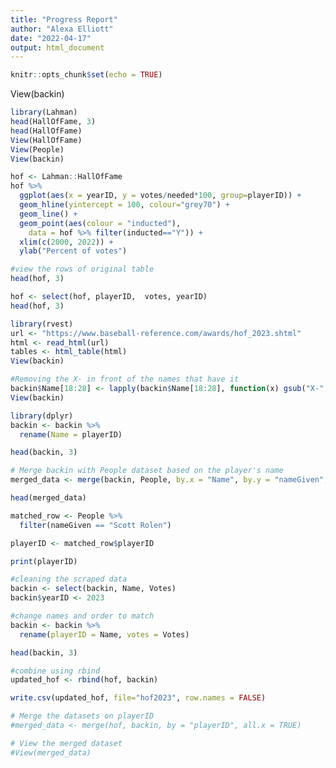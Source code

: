```yaml
---
title: "Progress Report"
author: "Alexa Elliott"
date: "2022-04-17"
output: html_document
---
```

```r
knitr::opts_chunk$set(echo = TRUE)
```

View(backin)

```r
library(Lahman)
head(HallOfFame, 3)
head(HallOfFame)
View(HallOfFame)
View(People)
View(backin)

```

```r
hof <- Lahman::HallOfFame
hof %>% 
  ggplot(aes(x = yearID, y = votes/needed*100, group=playerID)) +
  geom_hline(yintercept = 100, colour="grey70") + 
  geom_line() +
  geom_point(aes(colour = "inducted"), 
    data = hof %>% filter(inducted=="Y")) +
  xlim(c(2000, 2022)) +
  ylab("Percent of votes")
```

```r
#view the rows of original table
head(hof, 3)

hof <- select(hof, playerID,  votes, yearID)
head(hof, 3)
```


```r
library(rvest)
url <- "https://www.baseball-reference.com/awards/hof_2023.shtml"
html <- read_html(url)
tables <- html_table(html)
View(backin)
```

```r
#Removing the X- in front of the names that have it
backin$Name[18:28] <- lapply(backin$Name[18:28], function(x) gsub("X-", "", x))
View(backin)
```

```r
library(dplyr)
backin <- backin %>% 
  rename(Name = playerID)

head(backin, 3)
```

```r
# Merge backin with People dataset based on the player's name
merged_data <- merge(backin, People, by.x = "Name", by.y = "nameGiven", all.x = TRUE)

head(merged_data)
```

```r
matched_row <- People %>% 
  filter(nameGiven == "Scott Rolen")

playerID <- matched_row$playerID

print(playerID)
```



```r
#cleaning the scraped data
backin <- select(backin, Name, Votes)
backin$yearID <- 2023

#change names and order to match
backin <- backin %>%
  rename(playerID = Name, votes = Votes)

head(backin, 3)
```



```r
#combine using rbind
updated_hof <- rbind(hof, backin)

write.csv(updated_hof, file="hof2023", row.names = FALSE)
```

```r
# Merge the datasets on playerID
#merged_data <- merge(hof, backin, by = "playerID", all.x = TRUE)

# View the merged dataset
#View(merged_data)
```




